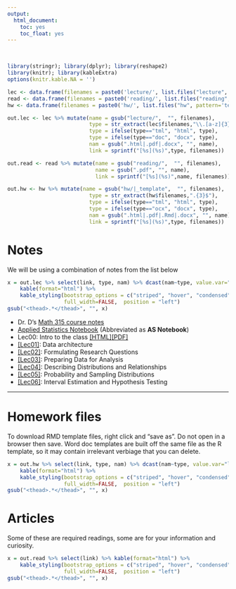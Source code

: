 ```yaml
---
output:
  html_document:
    toc: yes
    toc_float: yes
---
```

<br>
```r
library(stringr); library(dplyr); library(reshape2)
library(knitr); library(kableExtra)
options(knitr.kable.NA = '')

lec <- data.frame(filenames = paste0('lecture/', list.files("lecture", pattern='*.pdf|*.html|*.docx')))
read <- data.frame(filenames = paste0('reading/', list.files("reading", pattern='*.pdf|*.html|*.docx')))
hw <- data.frame(filenames = paste0('hw/', list.files("hw", pattern='template|*.pdf|*.html|*.docx')))

out.lec <- lec %>% mutate(name = gsub("lecture/",  "", filenames), 
                          type = str_extract(lec$filenames,"\\.[a-z]{3}"),
                          type = ifelse(type=="tml", "html", type),
                          type = ifelse(type=="doc", "docx", type),
                          nam = gsub(".html|.pdf|.docx", "", name), 
                          link = sprintf("[%s](%s)",type, filenames))

out.read <- read %>% mutate(name = gsub("reading/",  "", filenames), 
                            name = gsub(".pdf", "", name),
                            link = sprintf("[%s](%s)",name, filenames))

out.hw <- hw %>% mutate(name = gsub("hw/|_template",  "", filenames), 
                          type = str_extract(hw$filenames,".{3}$"),
                          type = ifelse(type=="tml", "html", type),
                          type = ifelse(type=="ocx", "docx", type),
                          nam = gsub(".html|.pdf|.Rmd|.docx", "", name), 
                          link = sprintf("[%s](%s)",type, filenames))
```

# Notes
We will be using a combination of notes from the list below


```r
x = out.lec %>% select(link, type, nam) %>% dcast(nam~type, value.var="link") %>% 
    kable(format="html") %>%
    kable_styling(bootstrap_options = c("striped", "hover", "condensed", "responsive", "bordered"), 
                  full_width=FALSE,  position = "left")
gsub("<thead>.*</thead>", "", x)
```

* Dr. D's [Math 315 course notes](https://norcalbiostat.github.io/MATH315/reading/RAD_course_notes_f19.pdf) 
* [Applied Statistics Notebook](https://norcalbiostat.github.io/AppliedStatistics_notes/index.html) (Abbreviated as **AS Notebook**) 
* Lec00: Intro to the class [[HTML]](lecture/lec00_intro_class.html)[[PDF]](lecture/lec00_intro_class.pdf)
* [[Lec01]](https://hackmd.io/@norcalbiostat/math615_lec01): Data architecture
* [[Lec02]](https://hackmd.io/@norcalbiostat/math615_lec02): Formulating Research Questions
* [[Lec03]](https://hackmd.io/@norcalbiostat/math615_lec03): Preparing Data for Analysis
* [[Lec04]](https://hackmd.io/@norcalbiostat/math615_lec04): Describing Distributions and Relationships
* [[Lec05]](https://hackmd.io/@norcalbiostat/math615_lec05): Probability and Sampling Distributions 
* [[Lec06]](https://hackmd.io/@norcalbiostat/math615_lec06): Interval Estimation and Hypothesis Testing 


----

# Homework files

To download RMD template files, right click and "save as". Do not open in a browser then save. 
Word doc templates are built off the same file as the R template, so it may contain irrelevant verbiage that you can delete. 

```r
x = out.hw %>% select(link, type, nam) %>% dcast(nam~type, value.var="link") %>% 
    kable(format="html") %>%
    kable_styling(bootstrap_options = c("striped", "hover", "condensed", "responsive" ,"bordered"), 
                  full_width=FALSE,  position = "left")
gsub("<thead>.*</thead>", "", x)
```


# Articles
Some of these are required readings, some are for your information and curiosity. 

```r
x = out.read %>% select(link) %>% kable(format="html") %>%
    kable_styling(bootstrap_options = c("striped", "hover", "condensed", "responsive" ,"bordered"), 
                  full_width=FALSE,  position = "left")
gsub("<thead>.*</thead>", "", x)
```
